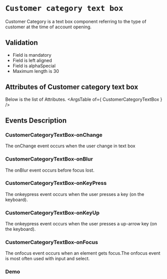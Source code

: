 <!-- Custom-MDX-Documentation.mdx -->

# `Customer category text box`

Customer Category is a text box component referring to the type of customer at the time of account opening.

## Validation 
- Field is mandatory
- Field is left aligned
- Field is alphaSpecial
- Maximum length is 30

## Attributes of Customer category text box
Below is the list of Attributes.
<ArgsTable of={ CustomerCategoryTextBox } /> 

## Events Description

### CustomerCategoryTextBox-onChange

The onChange event occurs when the user change in text box

### CustomerCategoryTextBox-onBlur

The onBlur event occurs before focus lost.

### CustomerCategoryTextBox-onKeyPress

The onkeypress event occurs when the user presses a key (on the keyboard).

### CustomerCategoryTextBox-onKeyUp

The onkeypress event occurs when the user presses a up-arrow key (on the keyboard).

### CustomerCategoryTextBox-onFocus

The onfocus event occurs when an element gets focus.The onfocus event is most often used with input and select.
### Demo

<Canvas>
<Story id="customercategorytextbox--primary" />
</Canvas>

 